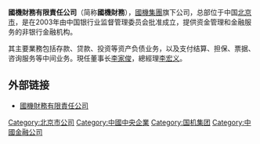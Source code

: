 '''國機財務有限責任公司'''（简称'''國機財務'''），[[國機集團|國機集團]]旗下公司，总部位于中国[[北京市|北京市]]，是在2003年由中国银行业监督管理委员会批准成立，提供资金管理和金融服务的非银行金融机构。

其主要業務包括存款、贷款、投资等资产负债业务，以及支付结算、担保、票据、咨询服务等中间业务。現任董事长[[李家俊|李家俊]]，總經理[[李宏义|李宏义]]。

== 外部链接 ==
* [http://www.sinomf.com 國機財務有限責任公司]{{Wayback|url=http://www.sinomf.com/ |date=20201126114956 }}

[[Category:北京市公司|Category:北京市公司]]
[[Category:中國中央企業|Category:中國中央企業]]
[[Category:国机集团|Category:国机集团]]
[[Category:中國金融公司|Category:中國金融公司]]